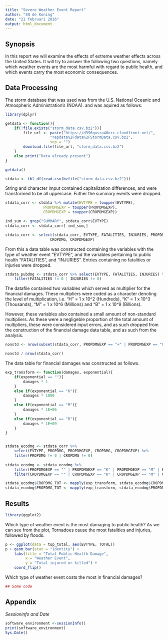 ```yaml
---
title: "Severe Weather Event Report"
author: "SN de Koning"
date: "21 februari 2016"
output: html_document
---
```


## Synopsis
In this report we will examine the effects of extreme weather effects across the United States. It will try to answer the following two questions, namely which weather events are the most harmful with regard to public health, and which events carry the most economic consequences.

## Data Processing

The storm database that was used was from the U.S. National Oceanic and Atmospheric Administration's (NOAA). and was aquired as follows:

```r
library(dplyr)
```

```r
getdata <- function(){
    if(!file.exists("storm_data.csv.bz2")){
        file_url <- paste("https://d396qusza40orc.cloudfront.net/",
                    "repdata%2Fdata%2FStormData.csv.bz2",
                    sep = "")
        download.file(file_url, "storm_data.csv.bz2")
    }
    else print("Data already present")
}

getdata()

stdata <- tbl_df(read.csv(bzfile("storm_data.csv.bz2")))
```

String and character imput contained capitalization differences, and were transformed to be all uppercase. Futher the summary events were dropped.
```r
stdata_corr <- stdata %>% mutate(EVTYPE = toupper(EVTYPE), 
                 PROPDMGEXP = toupper(PROPDMGEXP), 
                 CROPDMGEXP = toupper(CROPDMGEXP))

ind_sum <- grep("SUMMARY", stdata_corr$EVTYPE)
stdata_corr <- stdata_corr[-ind_sum,]

stdata_corr <- select(stdata_corr, EVTYPE, FATALITIES, INJURIES, PROPDMG, PROPDMGEXP,
                    CROPDMG, CROPDMGEXP)
```
From this a data table was constructed containing the variables with the type of weather event "EVTYPE", and the variables pertaining to public health "FATALITIES", and "INJURIES". Entries containing no fatalities or injuries were dropped.

```r
stdata_pubdmg <- stdata_corr %>% select(EVTYPE, FATALITIES, INJURIES) %>%
    filter(FATALITIES != 0 | INJURIES != 0)
```

The datafile contained two variables which served as multiplier for the financial damages. These multipliers were coded as a character denoting the level of multiplication, i.e. "H" = 1 x 10^2 (Hundreds), "K" = 1 x 10^3 (Thousands), "M" = 1 x 10^6 (Millions) and "B" = 1 x 10^9 (Billions).

However, these variables also contained a small amount of non-standard multipliers. As these were a negligeble proportion of the total amount of multipliers, these were considered input errors, and as such dropped from the construction of the financial damage data table, and as such from the analysis.

```r
nonstd <- nrow(subset(stdata_corr, PROPDMGEXP == "+" | PROPDMGEXP == "0" | PROPDMGEXP == "5"| PROPDMGEXP == "6" | PROPDMGEXP == "?" | PROPDMGEXP == "4" | PROPDMGEXP == "2" | PROPDMGEXP == "3" | PROPDMGEXP == "7" | PROPDMGEXP == "-" | PROPDMGEXP == "1" | PROPDMGEXP == "8" | CROPDMGEXP == "?" | CROPDMGEXP == "0" | CROPDMGEXP == "2"))

nonstd / nrow(stdata_corr)
```

The data table for financial damages was constructed as follows.
```r
exp_transform <- function(damages, exponential){
    if(exponential == ""){
        damages * 1
    }
    else if(exponential == "K"){
        damages * 1000
    }
    else if(exponential == "M"){
        damages * 1E+06
    }
    else if(exponential == "B"){
        damages * 1E+09
    }
}


stdata_ecodmg <- stdata_corr %>% 
    select(EVTYPE, PROPDMG, PROPDMGEXP, CROPDMG, CROPDMGEXP) %>%
    filter(PROPDMG != 0 | CROPDMG != 0)
 
stdata_ecodmg <- stdata_ecodmg %>%
    filter(PROPDMGEXP == "" | PROPDMGEXP == "K" | PROPDMGEXP == "M" | PROPDMGEXP == "B") %>% 
    filter(CROPDMGEXP == "" | CROPDMGEXP == "K" | CROPDMGEXP == "M" | CROPDMGEXP == "B")

stdata_ecodmg$CROPDMG_TOT <- mapply(exp_transform, stdata_ecodmg$CROPDMG, stdata_ecodmg$CROPDMGEXP)
stdata_ecodmg$PROPDMG_TOT <- mapply(exp_transform, stdata_ecodmg$PROPDMG, stdata_ecodmg$PROPDMGEXP) 
```

## Results
```r
library(ggplot2)
```

Which type of weather event is the most damaging to public health?
As we can see from the plot, Tornadoes cause the most fatalities and injuries, followed by floods.

```r
p <- ggplot(data = top_total, aes(EVTYPE, TOTAL))
p + geom_bar(stat = "identity") + 
    labs(title = "Total Public Health Damage", 
         x = "Weather Event", 
         y = "Total injured or killed") +
    coord_flip()
```

Which type of weather event costs the most in financial damages?

```r
## Some code
```

## Appendix

*Sessioninfo and Date*
```r
software_environment <-sessionInfo()
print(software_environment)
Sys.Date()
```